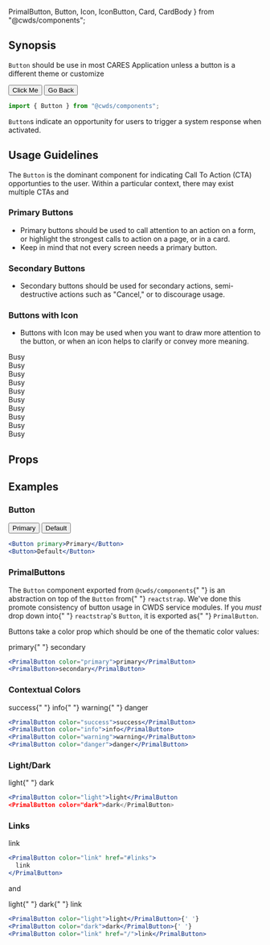   PrimalButton,
  Button,
  Icon,
  IconButton,
  Card,
  CardBody
} from "@cwds/components";

## Synopsis

`Button` should be use in most CARES Application unless a button is a different theme or customize

<DemoCard>
  <div>
    <Button primary>Click Me</Button> <Button>Go Back</Button>
  </div>
</DemoCard>

```jsx
import { Button } from "@cwds/components";
```

`Button`s indicate an opportunity for users to trigger a system response when activated.

## Usage Guidelines

The `Button` is the dominant component for indicating Call To Action (CTA) opportunties to the user. Within a particular context, there may exist multiple CTAs and

### Primary Buttons

- Primary buttons should be used to call attention to an action on a form, or highlight the strongest calls to action on a page, or in a card.
- Keep in mind that not every screen needs a primary button.

### Secondary Buttons

- Secondary buttons should be used for secondary actions, semi-destructive actions such as "Cancel," or to discourage usage.

### Buttons with Icon

- Buttons with Icon may be used when you want to draw more attention to the button, or when an icon helps to clarify or convey more meaning.

<div className="d-flex justify-content-around m-3">
  <IconButton icon="circle-notch" spin color="primary" size="sm">
    Busy
  </IconButton>
  <br />
  <IconButton icon="circle-notch" spin size="sm">
    Busy
  </IconButton>
  <br />
  <IconButton icon="circle-notch" spin color="secondary" size="sm">
    Busy
  </IconButton>
  <br />
  <IconButton icon="circle-notch" spin color="accent" size="sm">
    Busy
  </IconButton>
  <br />
  <IconButton icon="circle-notch" spin color="success" size="sm">
    Busy
  </IconButton>
  <br />
  <IconButton icon="circle-notch" spin color="info" size="sm">
    Busy
  </IconButton>
  <br />
  <IconButton icon="circle-notch" spin color="warning" size="sm">
    Busy
  </IconButton>
  <br />
  <IconButton icon="circle-notch" spin color="danger" size="sm">
    Busy
  </IconButton>
  <br />
  <IconButton icon="circle-notch" spin color="light" size="sm">
    Busy
  </IconButton>
  <br />
  <IconButton icon="circle-notch" spin color="dark" size="sm">
    Busy
  </IconButton>
</div>

## Props

<PropTable docgen={Docgen.Button} />

## Examples

### Button

<div className="my-3">
  <Button primary>Primary</Button> <Button>Default</Button>
</div>

```jsx
<Button primary>Primary</Button>
<Button>Default</Button>
```

### PrimalButtons

<ReferenceCard>
  The <code>Button</code> component exported from <code>@cwds/components</code>{" "}
  is an abstraction on top of the <code>Button</code> from{" "}
  <code>reactstrap</code>. We've done this promote consistency of button usage
  in CWDS service modules. If you <em>must</em> drop down into{" "}
  <code>reactstrap</code>'s <code>Button</code>, it is exported as{" "}
  <code>PrimalButton</code>.
</ReferenceCard>

Buttons take a color prop which should be one of the thematic color values:

<div className="my-3">
  <PrimalButton color="primary">primary</PrimalButton>{" "}
  <PrimalButton color="secondary">secondary</PrimalButton>
</div>

```jsx
<PrimalButton color="primary">primary</PrimalButton>
<PrimalButton>secondary</PrimalButton>
```

### Contextual Colors

<div className="my-3">
  <PrimalButton color="success">success</PrimalButton>{" "}
  <PrimalButton color="info">info</PrimalButton>{" "}
  <PrimalButton color="warning">warning</PrimalButton>{" "}
  <PrimalButton color="danger">danger</PrimalButton>
</div>

```jsx
<PrimalButton color="success">success</PrimalButton>
<PrimalButton color="info">info</PrimalButton>
<PrimalButton color="warning">warning</PrimalButton>
<PrimalButton color="danger">danger</PrimalButton>
```

### Light/Dark

<div className="my-3">
  <PrimalButton color="light">light</PrimalButton>{" "}
  <PrimalButton color="dark">dark</PrimalButton>
</div>

```jsx
<PrimalButton color="light">light</PrimalButton
<PrimalButton color="dark">dark</PrimalButton>
```

### Links

<div className="my-3">
  <PrimalButton color="link" href="#links">
    link
  </PrimalButton>
</div>

```jsx
<PrimalButton color="link" href="#links">
  link
</PrimalButton>
```

and

<div className="my-3">
  <PrimalButton color="light">light</PrimalButton>{" "}
  <PrimalButton color="dark">dark</PrimalButton>{" "}
  <PrimalButton color="link" href="/">
    link
  </PrimalButton>
</div>

```jsx
<PrimalButton color="light">light</PrimalButton>{' '}
<PrimalButton color="dark">dark</PrimalButton>{' '}
<PrimalButton color="link" href="/">link</PrimalButton>
```

<!--
### Patterns

@TODO

### Components

@TODO -->
